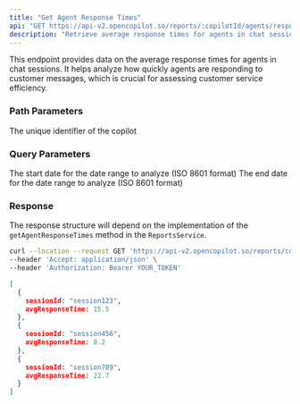 ```yaml
---
title: "Get Agent Response Times"
api: "GET https://api-v2.opencopilot.so/reports/:copilotId/agents/response-times"
description: "Retrieve average response times for agents in chat sessions"
---
```


This endpoint provides data on the average response times for agents in chat sessions. It helps analyze how quickly agents are responding to customer messages, which is crucial for assessing customer service efficiency.

### Path Parameters

<ParamField path="copilotId" type="string" required>
  The unique identifier of the copilot
</ParamField>

### Query Parameters

<ParamField query="startDate" type="string" format="date-time">
  The start date for the date range to analyze (ISO 8601 format)
</ParamField>

<ParamField query="endDate" type="string" format="date-time">
  The end date for the date range to analyze (ISO 8601 format)
</ParamField>

### Response

The response structure will depend on the implementation of the `getAgentResponseTimes` method in the `ReportsService`.

<RequestExample>

```bash Example Request
curl --location --request GET 'https://api-v2.opencopilot.so/reports/copilot123/agents/response-times?startDate=2023-01-01T00:00:00Z&endDate=2023-12-31T23:59:59Z' \
--header 'Accept: application/json' \
--header 'Authorization: Bearer YOUR_TOKEN'
```

</RequestExample>

<ResponseExample>

```json Response
[
  {
    sessionId: "session123",
    avgResponseTime: 15.5
  },
  {
    sessionId: "session456",
    avgResponseTime: 8.2
  },
  {
    sessionId: "session789",
    avgResponseTime: 22.7
  }
]
```

</ResponseExample>


